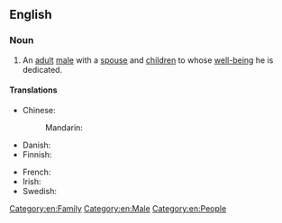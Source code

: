 ==English==

===Noun===
{{en-noun|family men}}

# An [[adult]] [[male]] with a [[spouse]] and [[children]] to whose [[well-being]] he is dedicated.

====Translations====
{{trans-top|adult male with a spouse and children to whose well-being he is dedicated}}
* Chinese:
*: Mandarin: {{t-needed|cmn}}
* Danish: {{t-needed|da}}
* Finnish: {{t|fi|perhemies}}
{{trans-mid}}
* French: {{t|fr|homme de famille}}
* Irish: {{t|ga|fear clainne}}
* Swedish: {{t|sv|familjefar|c}}
{{trans-bottom}}

[[Category:en:Family]]
[[Category:en:Male]]
[[Category:en:People]]